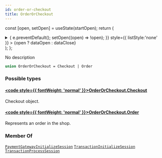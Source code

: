 ```yaml
---
id: order-or-checkout
title: OrderOrCheckout
---
```






const [open, setOpen] = useState(startOpen);
return (
<details {...(open ? { open: true } : {})} className="details" style={{ border:'none', boxShadow:'none', background:'var(--ifm-background-color)' }}>
<summary
onClick={(e) => {
e.preventDefault();
setOpen((open) => !open);
}}
style={{ listStyle:'none' }} >
{open ? dataOpen : dataClose}
</summary>
{open && children}
</details>
);
};

No description

```graphql
union OrderOrCheckout = Checkout | Order
```

### Possible types

#### [<code style={{ fontWeight: 'normal' }}>OrderOrCheckout.<b>Checkout</b></code>](../../../api-reference/checkout/objects/checkout.mdx) <Badge class="badge badge--secondary" text="object"/> <Badge class="badge badge--secondary" text="checkout"/>

Checkout object.

#### [<code style={{ fontWeight: 'normal' }}>OrderOrCheckout.<b>Order</b></code>](../../../api-reference/orders/objects/order.mdx) <Badge class="badge badge--secondary" text="object"/> <Badge class="badge badge--secondary" text="orders"/>

Represents an order in the shop.

### Member Of

[`PaymentGatewayInitializeSession`](../../../api-reference/payments/objects/payment-gateway-initialize-session.mdx) <Badge class="badge badge--secondary" text="object"/><Bullet />[`TransactionInitializeSession`](../../../api-reference/payments/objects/transaction-initialize-session.mdx) <Badge class="badge badge--secondary" text="object"/><Bullet />[`TransactionProcessSession`](../../../api-reference/payments/objects/transaction-process-session.mdx) <Badge class="badge badge--secondary" text="object"/>
